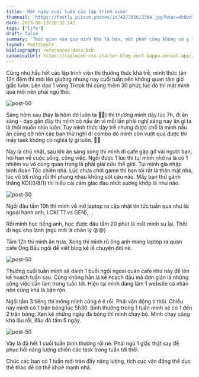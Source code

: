 ```yaml
---
title: 'Một ngày cuối tuần của lập trình viên'
thumnail: 'https://fastly.picsum.photos/id/42/3456/2304.jpg?hmac=dhQvd1Qp19zg26MEwYMnfz34eLnGv8meGk_lFNAJR3g'
date: 2023-08-13T20:32:14Z
tags: ['life']
draft: false
summary: 'Thời gian vừa qua mình khá là bận, một phần cũng không có ý tưởng mới cho chiếc blog nhỏ của mình. Hôm nay gặp lại người bạn cũ tâm trạng cũng khá hơn và mình cũng muốn chia sẻ 1 vài hoạt động cuối tuần của bản thân. Hy vọng các bạn đón nhận nhá'
layout: PostSimple
bibliography: references-data.bib
canonicalUrl: https://tailwind-css-starter-blog-vert-kappa.vercel.app//blog/new-features-in-v1/
---
```


<TOCInline toc={props.toc} exclude="" toHeading={2} />

Cũng như hầu hết các lập trình viên thì thường thức khá trễ, mình thức tận 12h đêm thì mới lên giường nhưng nay cuối tuần nên không quan tâm giờ giấc luôn. Lên dạo 1 vòng Tiktok thì cũng thêm 30 phút, lúc đó thì mắt mình quá mõi nên phải ngủ thôi.

![post-50](https://xlafgkujgoaelkhxzzpo.supabase.co/storage/v1/object/public/post/mat-tham)

Sáng hôm sau (hay là hôm đó luôn ta 🤣🤣) thì thường mình dậy lúc 7h, đi ăn sáng - dạo gần đây thì mình có nấu ăn vì mỗi lần phải nghĩ sáng nay ăn gì ta là thôi muốn nhịn luôn.
Tuy mình thức dậy trễ nhưng được chỗ là mình nấu ăn cũng dỡ nên các bạn thử nghĩ đi combo đó mình còn vượt qua được thì mấy task không có nghĩa lý gì luôn. 🤪🤪

Nay là chủ nhật, sau khi ăn sáng xong thì mình đi cafe gặp gỡ vài người bạn, hỏi han về cuộc sống, công việc. Ngồi được 1 lúc thì tụi mình nhớ ra là có 1 nhiệm vụ vô cùng quan trọng là phải giải cứu thế giới. Tụi mình gia nhập binh đoàn Tốc chiến nhá. Lúc chưa chơi game thì bạn tôi rất là thân mật nhá, lúc vô tới rừng rồi thì phang nhau không sót câu nào.
Mấy bạn thử gánh thằng KDI(0/8/1) thì hiểu cái cảm giác đau nhứt xương khớp là như nào.

![post-50](https://xlafgkujgoaelkhxzzpo.supabase.co/storage/v1/object/public/post/meme-lol-yasou)

Ngồi đâu tầm 10h thì mình về mở laptop ra cập nhật tin tức tuần qua như là: ngoại hạnh anh, LCK( T1 vs GEN),...

Rồi mình học tiếng anh, học được đâu tầm 20 phút là mắt mình sụ lại. Thôi đi ngủ cho lành (ngủ mới là chân lý 😝😝)

Tầm 12h thì mình ăn trưa. Xong thì mình rủ ông anh mang laptop ra quán cafe Ông Bầu ngồi để viết blog kể lể chuyện đời nè.

![post-50](https://xlafgkujgoaelkhxzzpo.supabase.co/storage/v1/object/public/post/cafe-ong-bau)

Thường cuối tuần mình sẽ dành 1 buổi ngồi ngoài quán cafe như này để lên kế hoạch tuần sau. Cũng không hẳn là kế hoạch đâu mà đơn giản là những công việc cần làm trong tuần tới. Hiện tại mình đang làm 1 website cá nhân nên cũng khá là bận rộn.

Ngồi tầm 3 tiếng thì mông mình cũng ê ê rồi. Phải vận động tí thôi. Chiều nay mình có 1 trận bóng lúc 5h30. Bình thường trong 1 tuần mình sẽ có 1 đến 2 trận bóng. Xen kẽ những ngày đá bóng thì mình chạy bộ. Mình chạy cũng khá lâu rồi, đâu đó tầm 5 ngày.

![post-50](https://xlafgkujgoaelkhxzzpo.supabase.co/storage/v1/object/public/post/da-banh.jpeg)

Vậy là đã hết 1 cuối tuần bình thường rồi nè. Phải ngủ 1 giấc thật say để phục hồi năng lượng chiến các task trong tuần tới thôi.

Chúc các bạn có 1 tuần mới tràn đầy năng lượng, tích cực vận động thể dục thể thao để cơ thể khoẻ mạnh nhá.